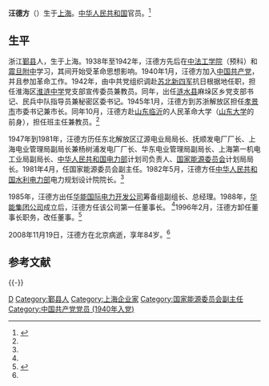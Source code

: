 '''汪德方'''（{{bd|1924年||2008年|11月19日}}）生于[[上海|上海]]。[[中华人民共和国|中华人民共和国]]官员。<ref name=wdf>{{Cite web |url=http://finance.sina.com.cn/g/20081127/19005562658.shtml |title=原国家能源委员会副主任汪德方逝世享年84岁，新浪，2008年11月27日 |access-date=2013年5月16日 |archive-date=2019年8月24日 |archive-url=https://web.archive.org/web/20190824025729/http://finance.sina.com.cn/g/20081127/19005562658.shtml |dead-url=no }}</ref>

==生平==
浙江[[鄞县|鄞县]]人，生于上海。1938年至1942年，汪德方先后在[[中法工学院|中法工学院]]（预科）和[[震旦附中|震旦附中]]学习，其间开始受革命思想影响。1940年1月，汪德方加入[[中国共产党|中国共产党]]，并且参加革命工作。1942年，由中共党组织调赴[[苏北|苏北]][[新四军|新四军]]抗日根据地任职，担任淮海区[[淮涟中学|淮涟中学]]党支部宣传委员兼教员。同年，出任[[涟水县|涟水县]]麻垛区乡党支部书记、民兵中队指导员兼秘密区委书记。1945年1月，汪德方到苏浙解放区担任[[孝景市|孝景市]]市委书记兼市长。同年10月，汪德方赴[[山东|山东]][[临沂|临沂]]的人民革命大学（[[山东大学|山东大学]]的前身），担任班主任兼教员。<ref name=wdf/>

1947年到1981年，汪德方历任东北解放区辽源电业局局长、抚顺发电厂厂长、上海电业管理局副局长兼杨树浦发电厂厂长、华东电业管理局副局长、上海第一机电工业局副局长、[[中华人民共和国电力部|中华人民共和国电力部]]计划司负责人、[[国家能源委员会|国家能源委员会]]计划局局长。1981年4月，任国家能源委员会副主任。1982年5月，汪德方任[[中华人民共和国水利电力部|中华人民共和国水利电力部]]电力规划设计院院长。<ref name=wdf/>

1985年，汪德方出任[[华能集团|华能国际电力开发公司]]筹备组副组长、总经理。1988年，[[华能集团|华能集团公司]]成立后，汪德方任该公司第一任董事长。 <ref name=wdf/>1996年2月，汪德方卸任董事长职务，改任董事。<ref>{{Cite web |url=http://finance.sina.com.cn/stock/company/sh/600011/17/17_32.shtml |title=汪德方，新浪，于2013-05-16查阅 |access-date=2013-05-16 |archive-date=2019-08-19 |archive-url=https://web.archive.org/web/20190819031439/http://finance.sina.com.cn/stock/company/sh/600011/17/17_32.shtml |dead-url=no }}</ref>

2008年11月19日，汪德方在北京病逝，享年84岁。<ref name=wdf/>

==参考文献==
{{reflist}}

{{-}}
{{start box}}
{{s-bus}}
{{s-new}}
{{s-title|[[华能集团|中国华能集团公司]]董事长|1988年—1996年2月}}
{{s-after|[[郎成伟|郎成伟]]}}
{{end box}}

{{DEFAULTSORT:Wang汪}}
[[Category:汪姓|D]]
[[Category:鄞县人|Category:鄞县人]]
[[Category:上海企业家|Category:上海企业家]]
[[Category:国家能源委员会副主任|Category:国家能源委员会副主任]]
[[Category:中国共产党党员_(1940年入党)|Category:中国共产党党员 (1940年入党)]]